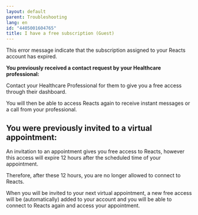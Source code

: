 ```yaml
---
layout: default
parent: Troubleshooting
lang: en
id: "4405001604765"
title: I have a free subscription (Guest)
---
```

This error message indicate that the subscription assigned to your Reacts account has expired.

**You previously received a contact request by your Healthcare professional:**

Contact your Healthcare Professional for them to give you a free access through their dashboard.

You will then be able to access Reacts again to receive instant messages or a call from your professional.

**You were previously invited to a virtual appointment:**
---------------------------------------------------------

An invitation to an appointment gives you free access to Reacts, however this access will expire 12 hours after the scheduled time of your appointment.

Therefore, after these 12 hours, you are no longer allowed to connect to Reacts.

When you will be invited to your next virtual appointment, a new free access will be (automatically) added to your account and you will be able to connect to Reacts again and access your appointment.


